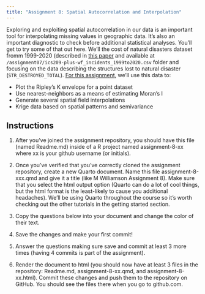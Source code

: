 ```yaml
---
title: "Assignment 8: Spatial Autocorrelation and Interpolation"
---
```


Exploring and exploiting spatial autocorrelation in our data is an important tool for interpolating missing values in geographic data. It's also an important diagnostic to check before additional statistical analyses. You'll get to try some of that out here. We'll the cost of natural disasters dataset fromm 1999-2020 (described in [this paper](https://www.nature.com/articles/s41597-023-01955-0) and available at `/assignment07/ics209-plus-wf_incidents_1999to2020.csv` folder and focusing on the data describing the structures lost to natural disaster (`STR_DESTROYED_TOTAL`). [For this assignment](https://classroom.github.com/a/wlCo9WNT), we'll use this data to:

* Plot the Ripley's K envelope for a point dataset
* Use nearest-neighbors as a means of estimating Moran's I
* Generate several spatial field interpolations
* Krige data based on spatial patterns and semivariance

## Instructions

1. After you've joined the assignment repository, you should have this file (named Readme.md) inside of a R project named assignment-8-xx where xx is your github username (or initials).

2. Once you've verified that you've correctly cloned the assignment repository, create a new Quarto document. Name this file assignment-8-xxx.qmd and give it a title (like M Williamson Assignment 8). Make sure that you select the html output option (Quarto can do a lot of cool things, but the html format is the least-likely to cause you additional headaches). We'll be using Quarto throughout the course so it's worth checking out the other tutorials in the getting started section.

3. Copy the questions below into your document and change the color of their text.

4. Save the changes and make your first commit!

5. Answer the questions making sure save and commit at least 3 more times (having 4 commits is part of the assignment).

6. Render the document to html (you should now have at least 3 files in the repository: Readme.md, assignment-8-xx.qmd, and assignment-8-xx.html). Commit these changes and push them to the repository on GitHub. You should see the files there when you go to github.com.


